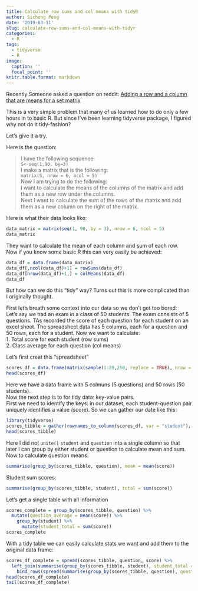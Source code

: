 ---
title: Calculate row sums and col means with tidyR
author: Sichong Peng
date: '2019-03-11'
slug: calculate-row-sums-and-col-means-with-tidyr
categories:
  - R
tags:
  - tidyverse
  - R
image:
  caption: ''
  focal_point: ''
knitr.table.format: markdown
---

Recently Someone asked a question on reddit:
[Adding a row and a column that are means for a set matrix](https://www.reddit.com/r/Rlanguage/comments/azwcs5/adding_a_row_and_a_column_that_are_means_for_a/)

This is a very simple problem that many of us learned how to do only a few hours in to basic R. But since I've been learning tidyverse package, I figured why not do it tidy-fashion?

Let's give it a try.

Here is the question:

>I have the following sequence:  
>```S<-seq(1,90, by=3)```  
>I make a matrix that is the following:  
>```matrix(S, nrow = 6, ncol = 5)```  
>Now I am trying to do the following:  
>I want to calculate the means of the columns of the matrix and add them as a new row under the columns.  
>Next I want to calculate the sum of the rows of the matrix and add them as a new column on the right of the matrix.  

Here is what their data looks like:
```{r}
data_matrix = matrix(seq(1, 90, by = 3), nrow = 6, ncol = 5)
data_matrix
```

They want to calculate the mean of each column and sum of each row.  
Now if you know some basic R this can very easily be achieved:
```{r, results='asis'}
data_df = data.frame(data_matrix)
data_df[,ncol(data_df)+1] = rowSums(data_df)
data_df[nrow(data_df)+1,] = colMeans(data_df)
data_df
```

But how can we do this "tidy" way? Turns out this is more complicated than I originally thought.

First let's breath some context into our data so we don't get too bored:  
Let's say we had an exam in a class of 50 students. The exam consists of 5 questions. TAs recorded the score of each question for each student on an excel sheet. The spreadsheet data has 5 columns, each for a question and 50 rows, each for a student. Now we want to calculate:  
1. Total score for each student (row sums)  
2. Class average for each question (col means)  

Let's first creat this "spreadsheet"
```{r}
scores_df = data.frame(matrix(sample(1:20,250, replace = TRUE), nrow = 50, ncol = 5))
head(scores_df)
```

Here we have a data frame with 5 colmuns (5 questions) and 50 rows (50 students).  
Now the next step is to for tidy data: key-value pairs.  
First we need to identify the keys: in our dataset, each student-question pair uniquely identifies a value (score). So we can gather our date like this:
```{r warning=FALSE, message=FALSE}
library(tidyverse)
scores_tibble = gather(rownames_to_column(scores_df, var = "student"), question, score, -student)
head(scores_tibble)
```
Here I did not ```unite()``` ```student``` and ```question``` into a single column so that later I can group by either student or question to calculate mean and sum.  
Now to calculate question means:
```{r}
summarise(group_by(scores_tibble, question), mean = mean(score))
```

Student sum scores:
```{r}
summarise(group_by(scores_tibble, student), total = sum(score))
```

Let's get a single table with all information
```{r}
scores_complete = group_by(scores_tibble, question) %>%
  mutate(question_average = mean(score)) %>%
    group_by(student) %>%
      mutate(student_total = sum(score))
scores_complete
```

With a tidy table we can easily calculate stats we want and add them to the original data frame:
```{r}
scores_df_complete = spread(scores_tibble, question, score) %>%
  left_join(summarise(group_by(scores_tibble, student), student_total = sum(score)), by = "student") %>%
    bind_rows(spread(summarise(group_by(scores_tibble, question), question_mean = mean(score)), question, question_mean))
head(scores_df_complete)
tail(scores_df_complete)
```

